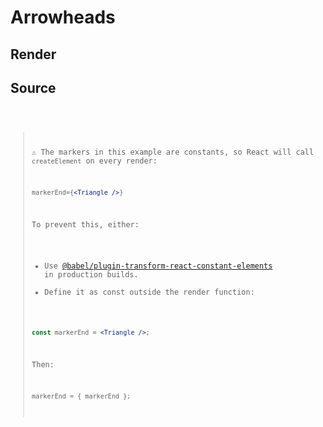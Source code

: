 
# Arrowheads

## Render

<Graph />

## Source

<Code code={code} />

> ⚠️ The markers in this example are constants, so React will call `createElement` on every render:
>
> ```jsx
> markerEnd={<Triangle />}
> ```
>
> To prevent this, either:
>
> - Use [@babel/plugin-transform-react-constant-elements](https://babeljs.io/docs/en/babel-plugin-transform-react-constant-elements) in production builds.
> - Define it as const outside the render function:
>
> ```jsx
> const markerEnd = <Triangle />;
> ```
>
> Then:
>
> ```jsx
> markerEnd = { markerEnd };
> ```
